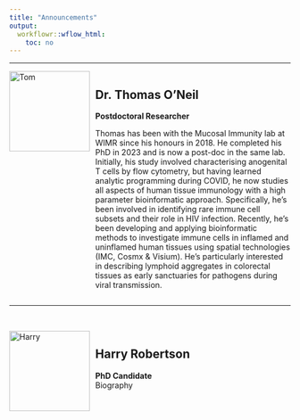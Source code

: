 ```yaml
---
title: "Announcements"
output:
  workflowr::wflow_html:
    toc: no
--- 
```


***  

<div style="text-align: left;">
<img src="assets/headshot/headshot.jpg" alt="Tom" style="width: 1.5in; float: left; margin-right: 10px;">
<div style="overflow: hidden;">

## Dr. Thomas O'Neil

**Postdoctoral Researcher**  

Thomas has been with the Mucosal Immunity lab at WIMR since his honours in 2018. He completed his PhD in 2023 and is now a post-doc in the same lab. Initially, his study involved characterising anogenital T cells by flow cytometry, but having learned analytic programming during COVID, he now studies all aspects of human tissue immunology with a high parameter bioinformatic approach. Specifically, he's been involved in identifying rare immune cell subsets and their role in HIV infection. Recently, he's been developing and applying bioinformatic methods to investigate immune cells in inflamed and uninflamed human tissues using spatial technologies (IMC, Cosmx & Visium). He's particularly interested in describing lymphoid aggregates in colorectal tissues as early sanctuaries for pathogens during viral transmission.

</div>
</div>
<hr><br>

<div style="text-align: left;">
<img src="https://github.com/Harry25R.png" alt="Harry" style="width: 1.5in; float: left; margin-right: 10px;">
<div style="overflow: hidden;">

## Harry Robertson

**PhD Candidate**  
Biography

<wimr>

</div>
</div>

